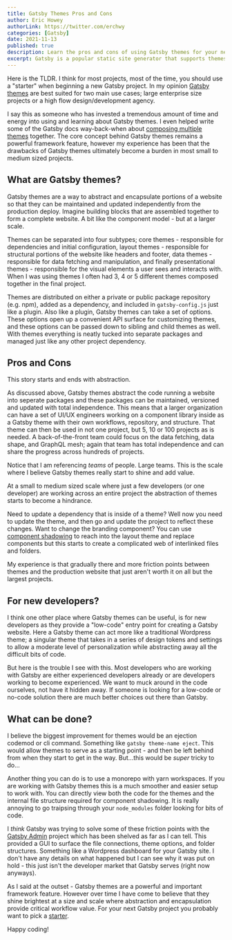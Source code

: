 ```yaml
---
title: Gatsby Themes Pros and Cons
author: Eric Howey
authorLink: https://twitter.com/erchwy
categories: [Gatsby]
date: 2021-11-13
published: true
description: Learn the pros and cons of using Gatsby themes for your next project. Discover whether it's the right choice for your development needs.
excerpt: Gatsby is a popular static site generator that supports themes. Themes can save time, ensure consistency, and be customized to fit your needs. However, they have a learning curve, limited flexibility, and require maintenance if maintained by someone else.
---
```


Here is the TLDR. I think for most projects, most of the time, you should use a "starter" when beginning a new Gatsby project. In my opinion [Gatsby themes](https://www.gatsbyjs.com/docs/themes/) are best suited for two main use cases; large enterprise size projects or a high flow design/development agency.

I say this as someone who has invested a tremendous amount of time and energy into using and learning about Gatsby themes. I even helped write some of the Gatsby docs way-back-when about [composing multiple themes](https://www.gatsbyjs.com/tutorial/using-multiple-themes-together) together. The core concept behind Gatsby themes remains a powerful framework feature, however my experience has been that the drawbacks of Gatsby themes ultimately become a burden in most small to medium sized projects.

## What are Gatsby themes?

Gatsby themes are a way to abstract and encapsulate portions of a website so that they can be maintained and updated independently from the production deploy. Imagine building blocks that are assembled together to form a complete website. A bit like the component model - but at a larger scale.

Themes can be separated into four subtypes; core themes - responsible for dependencies and initial configuration, layout themes - responsible for structural portions of the website like headers and footer, data themes - responsible for data fetching and manipulation, and finally presentational themes - responsible for the visual elements a user sees and interacts with. When I was using themes I often had 3, 4 or 5 different themes composed together in the final project.

Themes are distributed on either a private or public package repository (e.g. npm), added as a dependency, and included in `gatsby-config.js` just like a plugin. Also like a plugin, Gatsby themes can take a set of options. These options open up a convenient API surface for customizing themes, and these options can be passed down to sibling and child themes as well. With themes everything is neatly tucked into separate packages and managed just like any other project dependency.

## Pros and Cons

This story starts and ends with abstraction.

As discussed above, Gatsby themes abstract the code running a website into seperate packages and these packages can be maintained, versioned and updated with total independence. This means that a larger organization can have a set of UI/UX engineers working on a component library inside as a Gatsby theme with their own workflows, repository, and structure. That theme can then be used in not one project, but 5, 10 or 100 projects as is needed. A back-of-the-front team could focus on the data fetching, data shape, and GraphQL mesh; again that team has total independence and can share the progress across hundreds of projects.

Notice that I am referencing _teams_ of people. Large teams. This is the scale where I believe Gatsby themes really start to shine and add value.

At a small to medium sized scale where just a few developers (or one developer) are working across an entire project the abstraction of themes starts to become a hindrance.

Need to update a dependency that is inside of a theme? Well now you need to update the theme, and then go and update the project to reflect these changes. Want to change the branding component? You can use [component shadowing](https://www.gatsbyjs.com/docs/how-to/plugins-and-themes/shadowing/) to reach into the layout theme and replace components but this starts to create a complicated web of interlinked files and folders.

My experience is that gradually there and more friction points between themes and the production website that just aren't worth it on all but the largest projects.

## For new developers?

I think one other place where Gatsby themes can be useful, is for new developers as they provide a "low-code" entry point for creating a Gatsby website. Here a Gatsby theme can act more like a traditional Wordpress theme; a singular theme that takes in a series of design tokens and settings to allow a moderate level of personalization while abstracting away all the difficult bits of code.

But here is the trouble I see with this. Most developers who are working with Gatsby are either experienced developers already or are developers working to become experienced. We want to muck around in the code ourselves, not have it hidden away. If someone is looking for a low-code or no-code solution there are much better choices out there than Gatsby.

## What can be done?

I believe the biggest improvement for themes would be an ejection codemod or cli command. Something like `gatsby theme-name eject`. This would allow themes to serve as a starting point - and then be left behind from when they start to get in the way. But...this would be _super_ tricky to do...

Another thing you can do is to use a monorepo with yarn workspaces. If you are working with Gatsby themes this is a much smoother and easier setup to work with. You can directly view both the code for the themes and the internal file structure required for component shadowing. It is really annoying to go traipsing through your `node_modules` folder looking for bits of code.

I _think_ Gatsby was trying to solve some of these friction points with the [Gatsby Admin](https://www.npmjs.com/package/gatsby-admin) project which has been shelved as far as I can tell. This provided a GUI to surface the file connections, theme options, and folder structures. Something like a Wordpress dashboard for your Gatsby site. I don't have any details on what happened but I can see why it was put on hold - this just isn't the developer market that Gatsby serves (right now anyways).

As I said at the outset - Gatsby themes are a powerful and important framework feature. However over time I have come to believe that they shine brightest at a size and scale where abstraction and encapsulation provide critical workflow value. For your next Gatsby project you probably want to pick a [starter](https://www.gatsbyjs.com/starters/).

Happy coding!
